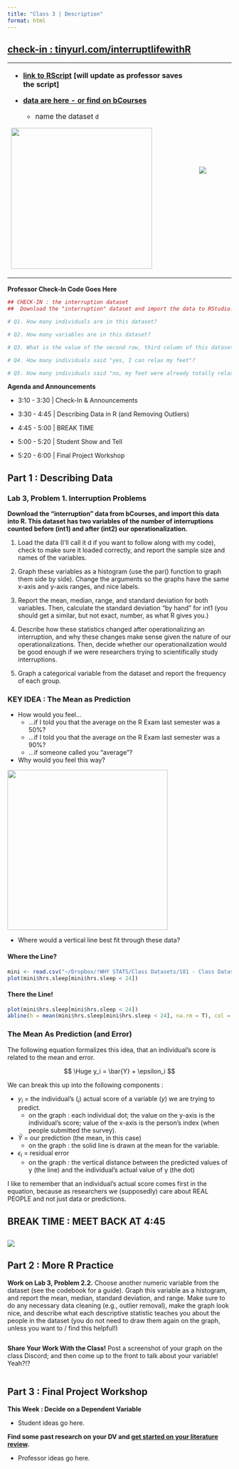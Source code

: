 ```yaml
---
title: "Class 3 | Description"
format: html
---
```


## [check-in : tinyurl.com/interruptlifewithR](https://docs.google.com/forms/d/e/1FAIpQLSeHOpY9ubskHAQmCAVLRCD0tAy6Hd_feajTSHn9ilutA_S3qQ/viewform?usp=sf_link)

+----------------------------------------------------------------------------------------------------------------------------------------------------------------------------------------------+--------------------------------------+
| -   [**link to RScript**](https://www.dropbox.com/scl/fi/tyxiyi2tbyir1svp34lxi/3T_Description.R?rlkey=lde2z1xcbbzk922iokcfk0edh&e=1&dl=0) **\[will update as professor saves the script\]**  | ![](images/clipboard-1056536258.png) |
|                                                                                                                                                                                              |                                      |
| -   [**data are here - or find on bCourses**](https://www.dropbox.com/scl/fi/k9xcg707ihffv00hhj48c/interruption_FA25.csv?rlkey=26m0t7cqgn2do97u698lmnr73&dl=0)                               |                                      |
|                                                                                                                                                                                              |                                      |
|     -   name the dataset `d`                                                                                                                                                                 |                                      |
|                                                                                                                                                                                              |                                      |
| ![](images/clipboard-3432465072.png){fig-align="center" width="317"}                                                                                                                         |                                      |
+----------------------------------------------------------------------------------------------------------------------------------------------------------------------------------------------+--------------------------------------+

**Professor Check-In Code Goes Here**

```r
## CHECK-IN : the interruption dataset
##  Download the "interruption" dataset and import the data to RStudio.

# Q1. How many individuals are in this dataset?

# Q2. How many variables are in this dataset?

# Q3. What is the value of the second row, third column of this dataset?

# Q4. How many individuals said "yes, I can relax my feet"?

# Q5. How many individuals said "no, my feet were already totally relaxed"?

```

**Agenda and Announcements**

-   3:10 - 3:30 \| Check-In & Announcements

-   3:30 - 4:45 \| Describing Data in R (and Removing Outliers)

-   4:45 - 5:00 \| BREAK TIME

-   5:00 - 5:20 \| Student Show and Tell

-   5:20 - 6:00 \| Final Project Workshop

## Part 1 : Describing Data

### Lab 3, Problem 1. Interruption Problems

**Download the “interruption” data from bCourses, and import this data into R. This dataset has two variables of the number of interruptions counted before (int1) and after (int2) our operationalization.**

1.  Load the data (I'll call it d if you want to follow along with my code), check to make sure it loaded correctly, and report the sample size and names of the variables.

2.  Graph these variables as a histogram (use the par() function to graph them side by side). Change the arguments so the graphs have the same x-axis and y-axis ranges, and nice labels.

3.  Report the mean, median, range, and standard deviation for both variables. Then, calculate the standard deviation “by hand” for int1 (you should get a similar, but not exact, number, as what R gives you.)

4.  Describe how these statistics changed after operationalizing an interruption, and why these changes make sense given the nature of our operationalizations. Then, decide whether our operationalization would be good enough if we were researchers trying to scientifically study interruptions.

5.  Graph a categorical variable from the dataset and report the frequency of each group.

### KEY IDEA : The Mean as Prediction

-   How would you feel...
    -   ...if I told you that the average on the R Exam last semester was a 50%?
    -   ...if I told you that the average on the R Exam last semester was a 90%?
    -   ...if someone called you "average"?
-   Why would you feel this way?

![](lecture_images/3L_ChatGPTFrogWizard.png){fig-alt="a frog wizard sitting on a toadstool wearing a hat and holding a crystal ball as illustrated by ChatGPT as an oil painting" fig-align="center" width="360"}

-   Where would a vertical line best fit through these data?

::: panel-tabset
#### Where the Line?

```r
mini <- read.csv("~/Dropbox/!WHY STATS/Class Datasets/101 - Class Datasets - FA25/mini_cal_data.csv", stringsAsFactors = T)
plot(mini$hrs.sleep[mini$hrs.sleep < 24])
```

#### There the Line!

```r
plot(mini$hrs.sleep[mini$hrs.sleep < 24])
abline(h = mean(mini$hrs.sleep[mini$hrs.sleep < 24], na.rm = T), col = 'red', lwd = 5)
```
:::

### The Mean As Prediction (and Error)

The following equation formalizes this idea, that an individual's score is related to the mean and error.

$$
\Huge y_i = \bar{Y} + \epsilon_i
$$

We can break this up into the following components :

-   $y_i$ = the individual’s ($_i$) actual score of a variable ($y$) we are trying to predict.
    -   on the graph : each individual dot; the value on the y-axis is the individual's score; value of the x-axis is the person's index (when people submitted the survey).
-   $\bar{Y}$ = our prediction (the mean, in this case)
    -   on the graph : the solid line is drawn at the mean for the variable.
-   $\epsilon_i$ = residual error
    -   on the graph : the vertical distance between the predicted values of y (the line) and the individual's actual value of y (the dot)

I like to remember that an individual's actual score comes first in the equation, because as researchers we (supposedly) care about REAL PEOPLE and not just data or predictions.

## BREAK TIME : MEET BACK AT 4:45

## ![](lecture_images/3L_KikiArt.png)

## Part 2 : More R Practice

**Work on Lab 3, Problem 2.2.** Choose another numeric variable from the dataset (see the codebook for a guide). Graph this variable as a histogram, and report the mean, median, standard deviation, and range. Make sure to do any necessary data cleaning (e.g., outlier removal), make the graph look nice, and describe what each descriptive statistic teaches you about the people in the dataset (you do not need to draw them again on the graph, unless you want to / find this helpful!)

```r

```

**Share Your Work With the Class!** Post a screenshot of your graph on the class Discord; and then come up to the front to talk about your variable! Yeah?!?

```r

```

## Part 3 : Final Project Workshop

**This Week : Decide on a Dependent Variable**

-   Student ideas go here.

**Find some past research on your DV and [get started on your literature review](https://docs.google.com/spreadsheets/d/1CGkY6Ior_Rga1rKsaDMj8zc1ueIB2ZsVvgucS2K9SDA/edit?usp=sharing).**

-   Professor ideas go here.

